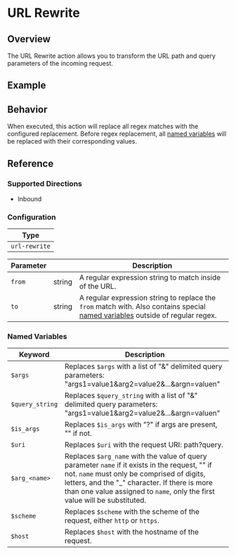 
# URL Rewrite

## Overview

The URL Rewrite action allows you to transform the URL path and query parameters of the incoming request.

## Example

<ExampleHTTP />

## Behavior

When executed, this action will replace all regex matches with the configured replacement. Before regex replacement, all [named variables](#named-variables)
will be replaced with their corresponding values.

## Reference

### Supported Directions

- Inbound

### Configuration

| Type          |
| ------------- |
| `url-rewrite` |

| Parameter | &nbsp; | Description                                                                                                                                       |
| --------- | ------ | ------------------------------------------------------------------------------------------------------------------------------------------------- |
| `from`    | string | A regular expression string to match inside of the URL.                                                                                           |
| `to`      | string | A regular expression string to replace the `from` match with. Also contains special [named variables](#named-variables) outside of regular regex. |

### Named Variables

| Keyword         | Description                                                                                                                                                                                                                                                                   |
| --------------- | ----------------------------------------------------------------------------------------------------------------------------------------------------------------------------------------------------------------------------------------------------------------------------- |
| `$args`         | Replaces `$args` with a list of "&" delimited query parameters: "args1=value1&arg2=value2&...&argn=valuen"                                                                                                                                                                    |
| `$query_string` | Replaces `$query_string` with a list of "&" delimited query parameters: "args1=value1&arg2=value2&...&argn=valuen"                                                                                                                                                            |
| `$is_args`      | Replaces `$is_args` with "?" if args are present, "" if not.                                                                                                                                                                                                                  |
| `$uri`          | Replaces `$uri` with the request URI: path?query.                                                                                                                                                                                                                             |
| `$arg_<name>`   | Replaces `$arg_name` with the value of query parameter `name` if it exists in the request, "" if not. `name` must only be comprised of digits, letters, and the "\_" character. If there is more than one value assigned to `name`, only the first value will be substituted. |
| `$scheme`       | Replaces `$scheme` with the scheme of the request, either `http` or `https`.                                                                                                                                                                                                  |
| `$host`         | Replaces `$host` with the hostname of the request.                                                                                                                                                                                                                            |
